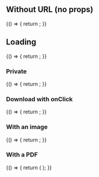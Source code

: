 
<Meta title="Design system/UploadedFilePreview" component={UploadedFilePreview} />

## Without URL (no props)

<Canvas>
  <Story name="Without URL">
    {() => {
      return <UploadedFilePreview />;
    }}
  </Story>
</Canvas>

## Loading

<Canvas>
  <Story name="Loading">
    {() => {
      return <UploadedFilePreview isLoading />;
    }}
  </Story>
</Canvas>

### Private

<Canvas>
  <Story name="Private">
    {() => {
      return <UploadedFilePreview isPrivate />;
    }}
  </Story>
</Canvas>

### Download with onClick

<Canvas>
  <Story name="Download with onClick">
    {() => {
      return <UploadedFilePreview onClick={console.log} />;
    }}
  </Story>
</Canvas>

### With an image

<Canvas>
  <Story name="With an image">
    {() => {
      return <UploadedFilePreview url="https://d.pr/free/i/OlQVIb+" />;
    }}
  </Story>
</Canvas>

### With a PDF

<Canvas>
  <Story name="With a PDF">
    {() => {
      return (
        <UploadedFilePreview url="https://opencollective-staging.s3.us-west-1.amazonaws.com/0e9358e0-7b27-11ea-832e-9f31d72da78b.pdf" />
      );
    }}
  </Story>
</Canvas>
